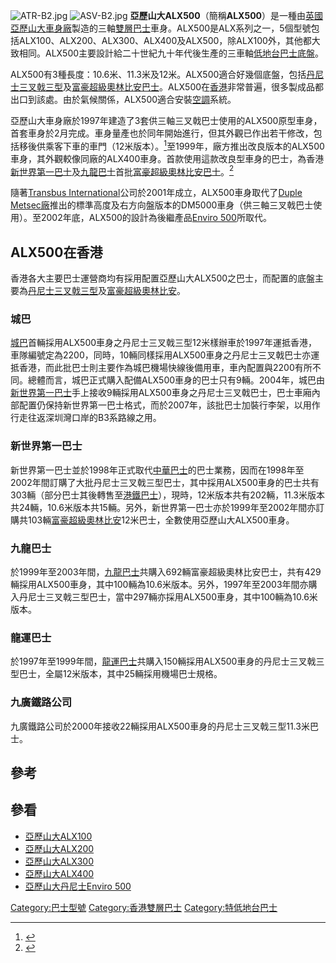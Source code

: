 [[File:ATR-B2.jpg|thumb]]
[[File:ASV-B2.jpg|thumb]]
'''亞歷山大ALX500'''（簡稱'''ALX500'''）是一種由[[英國|英國]][[亞歷山大車身廠|亞歷山大車身廠]]製造的三軸[[雙層巴士|雙層巴士]]車身。ALX500是ALX系列之一，5個型號包括ALX100、ALX200、ALX300、ALX400及ALX500，除ALX100外，其他都大致相同。ALX500主要設計給二十世紀九十年代後生產的三車軸[[特低地台巴士|低地台巴士]][[底盤|底盤]]。

ALX500有3種長度：10.6米、11.3米及12米。ALX500適合好幾個底盤，包括[[丹尼士三叉戟三型|丹尼士三叉戟三型]]及[[富豪超級奧林比安巴士|富豪超級奧林比安巴士]]。ALX500在[[香港|香港]]非常普遍，很多製成品都出口到該處。由於氣候關係，ALX500適合安裝[[空調|空調]]系統。

亞歷山大車身廠於1997年建造了3套供三軸三叉戟巴士使用的ALX500原型車身，首套車身於2月完成。車身量產也於同年開始進行，但其外觀已作出若干修改，包括移後供乘客下車的車門（12米版本）。<ref>{{cite book |editor-last=陳 |editor-first=自瑜 |date=1998 |pages=44-45 |title=香港巴士年鑑1998 |url= |language= |location=香港 |publisher=北嶺國際 |isbn=9789629200176}}</ref>至1999年，廠方推出改良版本的ALX500車身，其外觀較像同廠的ALX400車身。首款使用這款改良型車身的巴士，為香港[[新世界第一巴士|新世界第一巴士]]及[[九龍巴士|九龍巴士]]首批[[富豪超級奧林比安巴士|富豪超級奧林比安巴士]]。<ref>{{cite book |editor-last=陳 |editor-first=自瑜 |date=2000 |pages=38-46 |title=香港巴士年鑑2000 |url= |language= |location=香港 |publisher=北嶺國際 |isbn=9789629200275}}</ref>

隨著[[Transbus_International|Transbus International]]公司於2001年成立，ALX500車身取代了[[都普|Duple Metsec廠]]推出的標準高度及右方向盤版本的DM5000車身（供三軸三叉戟巴士使用）。至2002年底，ALX500的設計為後繼產品[[Alexander_Dennis_Enviro_500|Enviro 500]]所取代。

==ALX500在香港==
香港各大主要巴士運營商均有採用配置亞歷山大ALX500之巴士，而配置的底盤主要為[[丹尼士三叉戟三型|丹尼士三叉戟三型]]及[[富豪超級奧林比安|富豪超級奧林比安]]。

===城巴===
[[城巴|城巴]]首輛採用ALX500車身之丹尼士三叉戟三型12米樣辦車於1997年運抵香港，車隊編號定為2200，同時，10輛同樣採用ALX500車身之丹尼士三叉戟巴士亦運抵香港，而此批巴士則主要作為城巴機場快線後備用車，車內配置與2200有所不同。總體而言，城巴正式購入配備ALX500車身的巴士只有9輛。2004年，城巴由[[新世界第一巴士|新世界第一巴士]]手上接收9輛採用ALX500車身之丹尼士三叉戟巴士，巴士車廂內部配置仍保持新世界第一巴士格式，而於2007年，該批巴士加裝行李架，以用作行走往返深圳灣口岸的B3系路線之用。

===新世界第一巴士===
新世界第一巴士並於1998年正式取代[[中華巴士|中華巴士]]的巴士業務，因而在1998年至2002年間訂購了大批丹尼士三叉戟三型巴士，其中採用ALX500車身的巴士共有303輛（部分巴士其後轉售至[[港鐵巴士|港鐵巴士]]），現時，12米版本共有202輛，11.3米版本共24輛，10.6米版本共15輛。另外，新世界第一巴士亦於1999年至2002年間亦訂購共103輛[[富豪超級奧林比安|富豪超級奧林比安]]12米巴士，全數使用亞歷山大ALX500車身。

===九龍巴士===
於1999年至2003年間，[[九龍巴士|九龍巴士]]共購入692輛富豪超級奧林比安巴士，共有429輛採用ALX500車身，其中100輛為10.6米版本。另外，1997年至2003年間亦購入丹尼士三叉戟三型巴士，當中297輛亦採用ALX500車身，其中100輛為10.6米版本。

===龍運巴士===
於1997年至1999年間，[[龍運巴士|龍運巴士]]共購入150輛採用ALX500車身的丹尼士三叉戟三型巴士，全屬12米版本，其中25輛採用機場巴士規格。

===九廣鐵路公司===
九廣鐵路公司於2000年接收22輛採用ALX500車身的丹尼士三叉戟三型11.3米巴士。

==參考==
{{Reflist}}

==參看==
{{Commons|Walter Alexander Coachbuilders#500|亞歷山大ALX500}}
* [[亞歷山大ALX100|亞歷山大ALX100]]
* [[亞歷山大ALX200|亞歷山大ALX200]]
* [[亞歷山大ALX300|亞歷山大ALX300]]
* [[亞歷山大ALX400|亞歷山大ALX400]]
* [[亞歷山大丹尼士Enviro_500|亞歷山大丹尼士Enviro 500]]

[[Category:巴士型號|Category:巴士型號]]
[[Category:香港雙層巴士|Category:香港雙層巴士]]
[[Category:特低地台巴士|Category:特低地台巴士]]